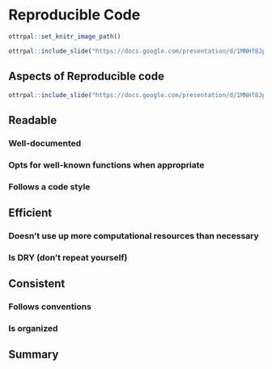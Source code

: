 
# Reproducible Code

```r
ottrpal::set_knitr_image_path()
```

```r
ottrpal::include_slide("https://docs.google.com/presentation/d/1MNHf8JpolaEP_vQ_kB-1xRBF9wo3haCArRu117hBoHA/edit#slide=id.g221fb1e0594_0_0")
```

## Aspects of Reproducible code

```r
ottrpal::include_slide("https://docs.google.com/presentation/d/1MNHf8JpolaEP_vQ_kB-1xRBF9wo3haCArRu117hBoHA/edit#slide=id.g221fb1e0594_0_6")
```

## Readable

### Well-documented

### Opts for well-known functions when appropriate

### Follows a code style

## Efficient

### Doesn’t use up more computational resources than necessary

### Is DRY (don’t repeat yourself)

## Consistent

### Follows conventions

### Is organized


## Summary
